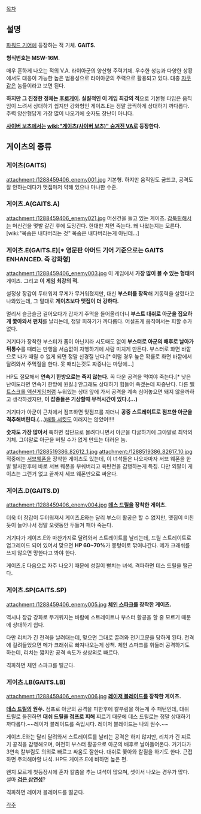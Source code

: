 [[목차]]
== 설명 ==
[[파워드 기어]]에 등장하는 적 기체. '''GAITS.'''

'''형식번호는 MSW-16M.''' 

매우 흔하게 나오는 적의 V.A. 라이아군의 양산형 주력기체. 우수한 성능과 다양한 상황에서도 대응이 가능한 높은 범용성으로 라이아군의 주력으로 활용되고 있다. 대충 [[자쿠]]같은 놈들이라고 보면 된다.

'''하지만 그 진정한 정체는 [[후로게이]]. 실질적인 이 게임 최강의 적'''으로 기본형 타입은 움직임이 느려서 상대하기 쉽지만 강화형인 게이츠.E는 정말 끔찍하게 상대하기 까다롭다. 주력 양산형답게 가장 많이 나오기에 숫자도 장난이 아니다.

'''[[사이버 보츠]]에서는 [[wiki:"게이츠(사이버 보츠)" 숨겨진 VA]]로 등장한다.'''
== 게이츠의 종류 ==
=== 게이츠(GAITS) ===
attachment:/1288459406_enemy001.jpg
기본형. 하지만 움직임도 굼뜨고, 공격도 잘 안하는데다가 맷집마저 약해 있으나 마나한 수준.

=== 게이츠.A(GAITS.A) ===
attachment:/1288459406_enemy021.jpg
머신건을 들고 있는 게이츠. [[갑툭튀]]해서는 머신건을 몇발 갈긴 후에 도망간다. 한대만 치면 죽는다. 왜 나왔는지는 모른다. [wiki:"목숨은 내다버리는 것" 목숨은 내다버리는게 아닌데...]

=== 게이츠.E(GAITS.E)[* 영문판 아머드 기어 기준으로는 GAITS ENHANCED. 즉 강화형] ===
attachment:/1288459406_enemy003.jpg
이 게임에서 '''가장 많이 볼 수 있는 형태'''의 게이츠. 그리고 '''이 게임 최강의 적.'''

설정상 장갑이 두터워져 무게가 무거워졌지만, 대신 '''부스터를 장착'''해 기동력을 살렸다고 나와있는데, 그 말대로 '''게이츠보다 맷집이 더 강하다.'''

멀리서 슬금슬금 걸어오다가 갑자기 주먹을 들어올리더니 '''부스트 대쉬로 아군을 집요하게 쫓아와서 펀치'''를 날리는데, 정말 피하기가 까다롭다. 어설프게 움직여서는 피할 수가 없다.

거기다가 장착한 부스터가 폼이 아닌지라 시도때도 없이 '''부스터로 아군의 배후로 날아가 뒤통수'''를 때리는 만행을 서슴없이 자행하기에 사람 미치게 만든다. 부스터로 화면 바깥으로 나가 때릴 수 없게 되면 정말 신경질 난다.[* 이럴 경우 높은 확률로 화면 바깥에서 달려와서 주먹질을 한다. 못 때리는것도 짜증나는 마당에...]

HP도 절묘해서 '''연속기 한방으로는 죽지 않는다.''' 꼭 다운 공격을 먹여야 죽는다.[* 낮은 난이도라면 연속기 한방에 원킬.] 안그래도 상대하기 힘들어 죽겠는데 짜증난다. 다른 [[벨트스크롤 액션게임]]처럼 누워있는 상대 앞에 가서 공격을 계속 심어놓으면 돼지 않을까하고 생각하겠지만, '''이 잡종들은 기상할때 무적시간이 있다.(…)'''

거기다가 아군이 근처에서 점프하면 맞점프를 까더니 '''공중 스트레이트로 점프한 아군을 격추해버린다.(…) '''[[배틀 서킷]]도 이러지는 않았어!!!!

'''숫자도 가장 많아서''' 툭하면 집단으로 몰려다니면서 아군을 다굴하기에 그야말로 최악의 기체. 그야말로 아군을 버틸 수가 없게 만드는 더러운 놈.

attachment:/1288519386_82612_1.jpg attachment:/1288519386_82617_10.jpg
적중에는 [[서브웨폰]]을 장착한 게이츠도 있는데, 이 녀석들은 나오자마자 서브 웨폰을 한발 발사한후에 바로 서브 웨폰을 부숴버리고 육탄전을 감행하는게 특징. 다만 외팔이 게이츠는 그런거 없고 끝까지 세브 웨폰만으로 싸운다.

=== 게이츠.D(GAITS.D) ===
attachment:/1288459406_enemy004.jpg
'''[[데스 드릴]]을 장착한 게이츠.'''

더욱 더 장갑이 두터워져서 게이츠.E와는 달리 부스터 활공은 할 수 없지만, 맷집이 미친듯이 늘어나서 정말 오랫동안 두들겨 패야 죽는다.

거기다가 게이츠.E와 마찬가지로 달려와서 스트레이트를 날리는데, 드릴 스트레이트로 업그레이드 되어 있어서 맞으면 '''HP 60~70%'''가 뭉텅이로 깎여나간다. 메가 크래쉬를 쓰지 않으면 망한다고 봐야 한다.

게이츠.E 다음으로 자주 나오기 때문에 성질이 뻗치는 녀석. 격파하면 데스 드릴을 떨군다.

=== 게이츠.SP(GAITS.SP) ===
attachment:/1288459406_enemy005.jpg
'''[[체인 스파크]]를 장착한 게이츠.'''

역시나 장갑 강화로 무거워지는 바람에 스트레이트나 부스터 활공을 할 줄 모르기 때문에 상대하기 쉽다. 

다만 리치가 긴 전격을 날려대는데, 맞으면 그대로 끌려와 전기고문을 당하게 된다. 전격에 걸려들었으면 메가 크래쉬로 빠져나오는게 상책. 체인 스파크를 휘둘러 공격하기도 하는데, 리치는 짧지만 공격 속도가 상상외로 빠르다. 

격파하면 체인 스파크를 떨군다.

=== 게이츠.LB(GAITS.LB) ===
attachment:/1288459406_enemy006.jpg
'''[[레이저 블레이드]]를 장착한 게이츠.'''

'''[[데스 드릴]]의 원쑤.''' 점프로 아군의 공격을 피한후에 칼부림을 하는게 주 패턴인데, 대쉬 드릴로 돌진하면 '''대쉬 드릴을 점프로 피해''' 찌르기 때문에 데스 드릴로는 정말 상대하기 까다롭다.~~레이저 블레이드를 죽입시다. 레이저 블레이드는 나의 원수.~~

게이츠.E와는 달리 달려와서 스트레이트를 날리는 공격은 하지 않지만, 리치가 긴 찌르기 공격을 감행해오며, 여전히 부스터 활공으로 아군의 배후로 날아들어온다. 거기다가 3연속 칼부림도 의외로 빠르고 싸움도 잘한다. 대쉬로 쫓아와 칼질을 하기도 한다. 근접하면 주의해야할 녀석. HP도 게이츠.E에 비하면 높은 편.

왠지 모르게 첫등장시에 혼자 칼춤을 추는 녀석이 많으며, 셋이서 나오는 경우가 많다. 설마 '''[[검은 삼연성]]'''?

격파하면 레이저 블레이드를 떨군다.

[[각주]]
